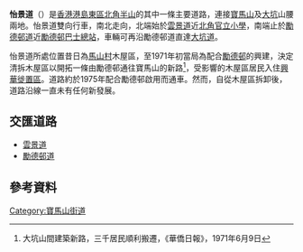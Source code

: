 {{Infobox Hong Kong Road
|   中文街道名稱    =  怡景道
|   英文街道名稱    =  Yee King Road
|   圖片        =  File:Yee King Road (blue sky).jpg
|   圖片說明    =  
|   路段總長度  =  0.7
|   車速限制    =  
|   行車線數量  =  雙線雙程
|   所在地區    =  [[東區_(香港)|東區]][[寶馬山|寶馬山]]
|   起點        =  [[雲景道|雲景道]]
|   終點        =  [[勵德邨道|勵德邨道]]
|   通車日期    = 約1975年
}}

'''怡景道'''（{{lang-en|Yee King Road}}）是[[香港|香港]][[港島|港島]][[東區_(香港)|東區]][[北角半山|北角半山]]的其中一條主要道路，連接[[寶馬山|寶馬山]]及[[大坑_(香港)|大坑]]山腰兩地。怡景道雙向行車，南北走向，北端始於[[雲景道|雲景道]]近[[北角官立小學_(雲景道)|北角官立小學]]，南端止於[[勵德邨道|勵德邨道]]近[[勵德邨巴士總站|勵德邨巴士總站]]，車輛可再沿勵德邨道直達[[大坑道|大坑道]]。

怡景道所處位置昔日為[[馬山村|馬山村]]木屋區，至1971年初當局為配合[[勵德邨|勵德邨]]的興建，決定清拆木屋區以開拓一條由勵德邨通往寶馬山的新路<ref>大坑山間建築新路，三千居民順利搬遷，《華僑日報》，1971年6月9日</ref>，受影響的木屋區居民入住[[興華邨|興華徙置區]]。道路約於1975年配合勵德邨啟用而通車。然而，自從木屋區拆卸後，道路沿線一直未有任何新發展。
==交匯道路==
*[[雲景道|雲景道]]
*[[勵德邨道|勵德邨道]]
==參考資料==
<references/>

{{HK-road-stub}}

[[Category:寶馬山街道|Category:寶馬山街道]]